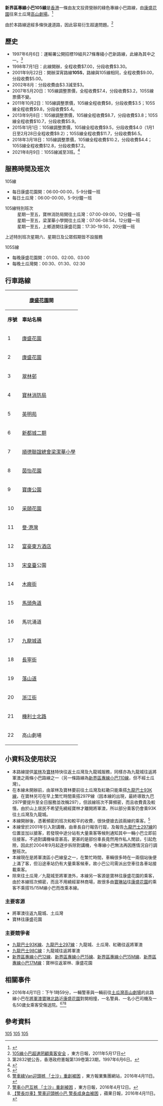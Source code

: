 {{公共汽車路線基礎資訊
| 路線名稱             = 新界區專線小巴105線
| 代表圖像             = 
| 圖像說明             =
| 代表圖像二           = MInibusJL7892,NT105.jpg
| 圖像說明二           =常規班次
| 代表圖像三           =ToyotacoasterUY6962,NT105S.jpg
| 圖像說明三           =深宵班次
| 經營者               = 友文投資
| 路線用車             = [[豐田Coaster|豐田Coaster]]LPG
| 起點站               = [[康盛花園|康盛花園]]
| 途經地點             = [[翠林邨|翠林邨]]、[[寶林|寶林]]、[[將軍澳隧道|將軍澳隧道]]、[[觀塘繞道|觀塘繞道]]、[[新蒲崗|新蒲崗]]、[[九龍城|九龍城]]、[[馬頭圍|馬頭圍]]、[[土瓜灣|土瓜灣]]
| 去程途經地點         =
| 回程途經地點         =
| 終點站               = [[土瓜灣|土瓜灣]]（[[高山劇場|高山劇場]]）
| 路線性質             =
| 全程行駛里程         = 17公里
| 單程行駛里程         =
| 全程行車時間         = 35分鐘
| 單程行車時間         =
| 服務時間             =
| 起點站服務時間       = 06:00-00:00（105）<BR>01:00-03:00（105S）
| 終點站服務時間       = 06:00-00:00（105）<BR>00:30-02:30（105S）
| 班次頻率             = 5-9分鐘（105）<BR>60分鐘（105S）
| 全程收費             = $10.2（105）<BR>$12.8（105S）
| 分段收費站點         =
| 去程分段收費站點     = 太子道東往高山劇場$4.4（105）<BR>$7.2（105S）
| 回程分段收費站點     = 寶康路往康盛花園$4.4（105）<BR>$7.2（105S）
| 服務時間以外替代路線 =
| 主要競爭交通         = [[九龍巴士93K線|九龍巴士93K線]]、[[九龍巴士297線|九龍巴士297線]]、[[新界區專線小巴111線|新界區專線小巴111線]]等
| 備註                 =
| 走線圖               =
| 走線圖說明           =
}}

'''新界區專線小巴105線'''是[[香港|香港]]一條由友文投資營辦的綠色專線小巴路線，由[[康盛花園|康盛花園]]往來土瓜灣[[高山劇場|高山劇場]]。<ref>{{Cite web |url=http://hketransport.td.gov.hk/ris_page/get_gmb_detail.php?route_id=2343&lang=TC |title=運輸署- 新界區專線小巴路線第105號 |access-date=2016-12-18 |archive-date=2018-08-26 |archive-url=https://web.archive.org/web/20180826113555/http://hketransport.td.gov.hk/ris_page/get_gmb_detail.php?route_id=2343&lang=TC |dead-url=no }}</ref>

由於本路線途經多條快速道路，因此容易衍生超速問題。<ref>[http://orientaldaily.on.cc/cnt/news/20110517/00196_002.html 105線小巴超速罔顧乘客安全] {{Wayback|url=http://orientaldaily.on.cc/cnt/news/20110517/00196_002.html |date=20191114174929 }}，東方日報，2011年5月17日</ref>

==歷史==
*1997年6月6日：運輸署公開招標19組共27條專綫小巴新路線，此線為其中之一。<ref>第2832號公告，香港政府憲報第139卷第23期，1997年6月6日。</ref>
*1998年7月1日：此線開辦，全程收費$7.00，分段收費$3.30。
*2001年9月22日：開辦深宵路線'''105S'''，路線與105線相同，全程收費$9.00，分段收費$5.00。
*2002年8月：分段收費由$3.3減至$3。
*2007年5月20日：105線調整票價，全程收費$7.4，分段收費$3.2，105S線票價不變。
*2011年10月2日：105線調整票價，105線全程收費$8，分段收費$3.5；105S線全程收費$9.8，分段收費$5.4。
*2013年9月8日：105線調整票價，105線全程收費$8.7，分段收費$3.8；105S線全程收費$10.7，分段收費$5.9。
*2015年1月1日：105線調整票價，105線全程收費$9.5，分段收費$4.0（1月1日至2月28日全程收費$9.2）；105S線全程收費$11.7，分段收費$6.5。
*2018年3月18日：105線調整票價，105線全程收費$10.2，分段收費$4.4；105S線全程收費$12.8，分段收費$7.2。
*2021年8月9日：105S線減至3班。<ref>{{Cite web |url=https://www.td.gov.hk/tc/traffic_notices/index_id_63144.html |title=運輸署交通通告-調整新界專線小巴第105S號線的服務 |access-date=2021-08-07 |archive-date=2021-08-09 |archive-url=https://web.archive.org/web/20210809103802/https://www.td.gov.hk/tc/traffic_notices/index_id_63144.html |dead-url=no }}</ref>

==服務時間及班次==
;105線
*每日康盛花園開：06:00-00:00，5-9分鐘一班
*每日土瓜灣：06:00-00:00，5-9分鐘一班

;105線特別班次
:星期一至五，寶林消防局開往土瓜灣：07:00-09:00，12分鐘一班
:星期一至五，梁潔華小學開往土瓜灣：07:06-08:54，12分鐘一班
:星期一至五，上鄉道開往康盛花園：17:30-19:50，20分鐘一班
上述特別班次星期六、星期日及公眾假期皆不設服務

;105S線
*每晚康盛花園開：01:00、02:00、03:00
*每晚土瓜灣開：00:30、01:30、02:30

==行車路線==
{|class="wikitable" style="text-align: center"
!colspan=3|[[康盛花園|康盛花園]]開
! colspan="3" |[[高山劇場|高山劇場]]開
|-
!'''序號'''!!'''車站名稱'''!!'''位置'''
!'''序號'''
!'''車站名稱'''
!'''位置'''
|-
|1||[[康盛花園|康盛花園]]||[[康盛花園巴士總站|康盛花園巴士總站]]
|1
|[[高山劇場|高山劇場]]
|[[高山道|高山道]]
|-
|2||[[康盛花園|康盛花園]]||rowspan=4|[[寶琳北路|寶琳北路]]
|2
|colspan=2|[[江西街|江西街]]
|-
|3||[[翠林邨|翠林邨]]
|3
|[[安徽街|安徽街]]
| rowspan="4" |[[馬頭圍道|馬頭圍道]]
|-
|4||[[寶林消防局|寶林消防局]]
|4
|[[落山道|落山道]]
|-
|5||[[英明苑|英明苑]]
|5
|[[上鄉道|上鄉道]]
|-
|6||[[新都城二期|新都城二期]]||rowspan=2|[[寶豐路|寶豐路]]
|6
|[[農圃道|農圃道]]
|-
|7||[[順德聯誼總會梁潔華小學|順德聯誼總會梁潔華小學]]
|7
|[[馬頭角道|馬頭角道]]
| rowspan="2" |[[馬頭涌道|馬頭涌道]]
|-
|8||[[茵怡花園|茵怡花園]]||rowspan=2|[[寶康路|寶康路]]
|8
|[[亞皆老街遊樂場|亞皆老街遊樂場]]
|-
|9||[[寶康公園|寶康公園]]
|9
|[[富豪東方酒店|富豪東方酒店]]
| rowspan="2" |{{PRER|東}}
|-
|10||[[采頤花園|采頤花園]]||rowspan=2|{{PRER|東}}
|10
|[[譽‧港灣|譽‧港灣]]
|-
|11||[[譽‧港灣|譽‧港灣]]
|11
|[[茵怡花園|茵怡花園]]
|[[寶康路|寶康路]]
|-
|12||[[富豪東方酒店|富豪東方酒店]]||{{PRER|西}}
|12
|寶林邨寶儉樓
|[[寶豐路|寶豐路]]
|-
|13||[[宋皇臺|宋皇臺]]公園|| rowspan="3" |[[馬頭涌道|馬頭涌道]]
|13
|[[英明苑|英明苑]]
| rowspan="3" |[[寶琳北路|寶琳北路]]
|-
|14||[[木廠街|木廠街]]
|14
|寶林邨寶仁樓
|-
|15||[[馬頭角道|馬頭角道]]
|15
|[[翠林邨|翠林邨]]
|-
|16||馬坑涌道||[[馬頭圍道|馬頭圍道]]
|16
|康盛花園||康盛花園巴士總站
|-
|17||[[九龍城道|九龍城道]]||rowspan=2|[[上鄉道|上鄉道]]
| colspan="3" rowspan="6" |
|-
|18||[[長寧街|長寧街]]
|-
|19||[[落山道|落山道]]||rowspan=2|[[土瓜灣道|土瓜灣道]]
|-
|20||[[浙江街|浙江街]]
|-
|21||[[機利士北路|機利士北路]]||[[新柳街|新柳街]]
|-
|22||高山劇場||高山道
|}

==小資料及使用狀況==
*本路線提供[[翠林|翠林]]及[[寶林|寶林]]特快往返土瓜灣及九龍城服務，同樣亦為九龍城往返將軍澳之兩條小巴路線之一（另一條路線為[[新界區專線小巴110線|新界區專線小巴110線]]，但不經土瓜灣）。
*在本線未開辦前，由翠林及寶林要前往土瓜灣及紅磡只能乘搭[[九龍巴士93K線|九龍巴士93K線]]，在寶林另可在早上繁忙時間乘搭297P線（因本線的出現，最終導致九巴297P要提升至全日服務並改稱297），但該線班次不算頻密，而且收費貴及較慢。由於山上居民不希望先繞經寶林才離開將軍澳，所以部分乘客仍會乘93K往土瓜灣及九龍城。
*本線開辦後，憑著頻密的班次和較平的收費，很快便搶去該兩線的乘客。<ref>{{Cite web |url=https://www.vjmedia.com.hk/articles/2014/04/07/68666 |title=105小巴線所折射的問題 |access-date=2018-12-29 |archive-date=2019-09-17 |archive-url=https://web.archive.org/web/20190917125905/https://www.vjmedia.com.hk/articles/2014/04/07/68666 |dead-url=no }}</ref>
*本線曾於2001年引入對講機，由車長自行報告行蹤，及報告[[九龍巴士297線|九龍巴士297線]]的位置並加以搶客，若發現中途分站有大量乘客等候則通知其中一輛小巴立即前往接客。不過對講機噪音甚高，更甚的是部份車長竟然用作私人閒談，引起危險，因此於2004年9月起逐步拆除對講機，令專線小巴無法再因應情況自行調整班次。
*本線現在是將軍澳區小巴線皇之一，在繁忙時間，車輛很多時在一兩個站後便上滿了客，但沿途車站仍有大量乘客候車，故小巴公司需派出空車往各車站接載乘客。
*除來往土瓜灣／九龍城至將軍澳外，本線另一客源是寶林往康盛花園的乘客，由於本線班次頻密，而且不用繞經翠林商場，故很多由[[寶琳站|寶琳站]]往[[康盛花園|康盛花園]]的乘客不乘搭15/15M線小巴而改乘本線。

===主要客源===
*將軍澳往返九龍城、土瓜灣
*寶林往康盛花園

===主要競爭者===
*[[九龍巴士93K線|九龍巴士93K線]]、[[九龍巴士297線|九龍巴士297線]]：九龍城、土瓜灣、紅磡往返將軍澳
*[[九龍巴士98C線|九龍巴士98C線]]：九龍城往返將軍澳
*[[新界區專線小巴12線|新界區專線小巴12線]]、[[新界區專線小巴15線|新界區專線小巴15線]]、[[新界區專線小巴15M線|新界區專線小巴15M線]]、[[新界區專線小巴17M線|新界區專線小巴17M線]]：寶林往返翠林、康盛花園

==相關事件==
*2016年4月11日：下午1時59分，一輛警車與一輛前往[[土瓜灣|土瓜灣]][[高山劇場|高山劇場]]的此路線小巴在[[將軍澳|將軍澳]][[寶琳北路|寶琳北路]]近[[康盛花園|康盛花園]]對開相撞，一名警員、一名小巴司機及一名50歲女乘客受傷送院。<ref>[http://hk.on.cc/hk/bkn/cnt/news/20160411/bkn-20160411142212306-0411_00822_001.html 警車綠Van迎頭撼 「士沙」重創被困] {{Wayback|url=http://hk.on.cc/hk/bkn/cnt/news/20160411/bkn-20160411142212306-0411_00822_001.html |date=20191122045250 }}，東方報業集團網站，2016年4月11日。</ref><ref>[http://orientaldaily.on.cc/cnt/news/20160412/00176_046.html 警車小巴互撼 「士沙」重創被困] {{Wayback|url=http://orientaldaily.on.cc/cnt/news/20160412/00176_046.html |date=20191207032532 }}，東方日報，2016年4月12日。</ref><ref>[http://hk.apple.nextmedia.com/realtime/breaking/20160411/54972807 【警長炒車】警車迎頭撼小巴 警長成身血被困] {{Wayback|url=http://hk.apple.nextmedia.com/realtime/breaking/20160411/54972807 |date=20170113014315 }}，蘋果日報，2016年4月11日。</ref>

==參考資料==
<references />
{{友文投資}}
{{西貢區小巴路線列表}}
{{九龍城區小巴路線列表}}

[[Category:新界區小巴路線|105]]
[[Category:西貢區小巴路線|105]]
[[Category:九龍城區小巴路線|105]]